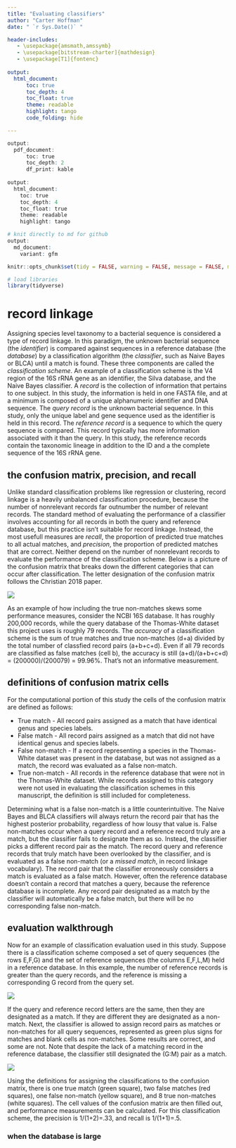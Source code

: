 ```yaml
---
title: "Evaluating classifiers"
author: "Carter Hoffman"
date: " `r Sys.Date()` "

header-includes:
   - \usepackage{amsmath,amssymb}
   - \usepackage[bitstream-charter]{mathdesign}
   - \usepackage[T1]{fontenc}
   
output: 
  html_document:
      toc: true
      toc_depth: 4
      toc_float: true
      theme: readable
      highlight: tango
      code_folding: hide

---
```

```r
output: 
  pdf_document:
      toc: true
      toc_depth: 2
      df_print: kable
    
output: 
  html_document:
    toc: true
    toc_depth: 4
    toc_float: true
    theme: readable
    highlight: tango

# knit directly to md for github
output:
  md_document:
    variant: gfm
```


```r
knitr::opts_chunk$set(tidy = FALSE, warning = FALSE, message = FALSE, max.print = 5)
```

```r
# load libraries
library(tidyverse)

```

# record linkage

Assigning species level taxonomy to a bacterial sequence is considered a type of record linkage. In this paradigm, the unknown bacterial sequence (the _identifier_) is compared against sequences in a reference database (the _database_) by a classification algorithm (the _classifier_, such as Naive Bayes or BLCA) until a match is found. These three components are called the _classification scheme_. An example of a classification scheme is the V4 region of the 16S rRNA gene as an identifier, the Silva database, and the Naive Bayes classifier. A _record_ is the collection of information that pertains to one subject. In this study, the information is held in one FASTA file, and at a minimum is composed of a unique alphanumeric identifier and DNA sequence. The _query record_ is the unknown bacterial sequence. In this study, only the unique label and gene sequence used as the identifier is held in this record. The _reference record_ is a sequence to which the query sequence is compared. This record typically has more information associated with it than the query. In this study, the reference records contain the taxonomic lineage in addition to the ID and a the complete sequence of the 16S rRNA gene. 

## the confusion matrix, precision, and recall

Unlike standard classification problems like regression or clustering, record linkage is a heavily unbalanced classification procedure, because the number of nonrelevant records far outnumber the number of relevant records. The standard method of evaluating the performance of a classifier involves accounting for all records in both the query and reference database, but this practice isn't suitable for record linkage. Instead, the most usefull measures are _recall_, the proportion of predicted true matches to all actual matches, and _precision_, the proportion of predicted matches that are correct. Neither depend on the number of nonrelevant records to evaluate the performance of the classification scheme. Below is a picture of the confusion matrix that breaks down the different categories that can occur after classification. The letter designation of the confusion matrix follows the Christian 2018 paper.

![](../../../resources/md_files/conf_matrix.png)

As an example of how including the true non-matches skews some performance measures, consider the NCBI 16S database. It has roughly 200,000 records, while the query database of the Thomas-White dataset this project uses is roughly 79 records. The _accuracy_ of a classification scheme is the sum of true matches and true non-matches (d+a) divided by the total number of classfied record pairs (a+b+c+d). Even if all 79 records are classified as false matches (cell b), the accuracy is still (a+d)/(a+b+c+d) = (200000)/(200079) = 99.96%. That's not an informative measurement.

## definitions of confusion matrix cells

For the computational portion of this study the cells of the confusion matrix are defined as follows:

  * True match - All record pairs assigned as a match that have identical genus and species labels.
  * False match - All record pairs assigned as a match that did not have identical genus and species labels.
  * False non-match - If a record representing a species in the Thomas-White dataset was present in the database, but was not assigned as a match, the record was evaluated as a false non-match. 
  * True non-match - All records in the reference database that were not in the Thomas-White dataset. While records assigned to this category were not used in evaluating the classification schemes in this manuscript, the definition is still included for completeness.
  
Determining what is a false non-match is a little counterintuitive. The Naive Bayes and BLCA classifiers will always return the record pair that has the highest posterior probability, regardless of how lousy that value is. False non-matches occur when a query record and a reference record truly are a match, but the classifier fails to designate them as so. Instead, the classifier picks a different record pair as the match. The record query and reference records that truly match have been overlooked by the classifier, and is evaluated as a false non-match (or a _missed match_, in record linkage vocabulary). The record pair that the classifier erroneously considers a match is evaluated as a false match. However, often the reference database doesn't contain a record that matches a query, because the reference database is incomplete. Any record pair designated as a match by the classifier will automatically be a false match, but there will be no corresponding false non-match.

## evaluation walkthrough

Now for an example of classification evaluation used in this study. Suppose there is a classification scheme composed a set of query sequences (the rows E,F,G) and the set of reference sequences (the columns E,F,L,M) held in a reference database. In this example, the number of reference records is greater than the query records, and the reference is missing a corresponding G record from the query set. 

![](../../../resources/md_files/class_space_34.png)

If the query and reference record letters are the same, then they are designated as a match. If they are different they are designated as a non-match. Next, the classifier is allowed to assign record pairs as matches or non-matches for all query sequences, represented as green plus signs for matches and blank cells as non-matches. Some results are correct, and some are not. Note that despite the lack of a matching record in the reference database, the classifier still designated the (G:M) pair as a match. 

![](../../../resources/md_files/class_eval34.png)

Using the definitions for assigning the classifications to the confusion matrix, there is one true match (green square), two false matches (red squares), one false non-match (yellow square), and 8 true non-matches (white squares). The cell values of the confusion matrix are then filled out, and performance measurements can be calculated. For this classification scheme, the precision is 1/(1+2)=.33, and recall is 1/(1+1)=.5.

### when the database is large



